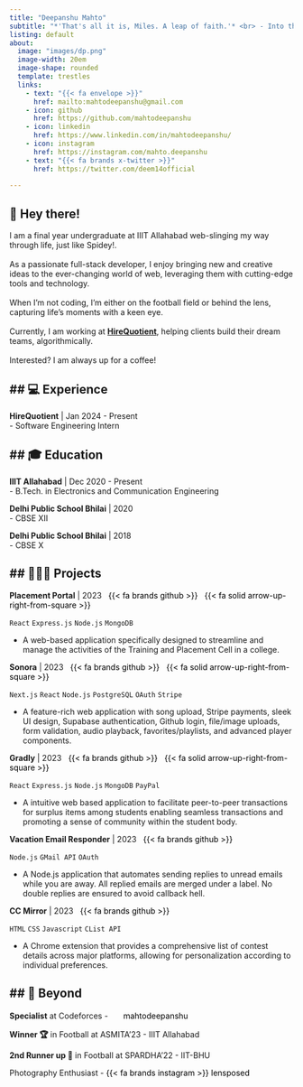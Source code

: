 ```yaml
---
title: "Deepanshu Mahto"
subtitle: "*'That's all it is, Miles. A leap of faith.'* <br> - Into the Spider-Verse (2018)" 
listing: default
about:
  image: "images/dp.png"
  image-width: 20em
  image-shape: rounded
  template: trestles
  links:
    - text: "{{< fa envelope >}}"
      href: mailto:mahtodeepanshu@gmail.com
    - icon: github
      href: https://github.com/mahtodeepanshu
    - icon: linkedin
      href: https://www.linkedin.com/in/mahtodeepanshu/
    - icon: instagram
      href: https://instagram.com/mahto.deepanshu
    - text: "{{< fa brands x-twitter >}}"
      href: https://twitter.com/deem14official
    
---
```



## 👋 Hey there!  
I am a final year undergraduate at IIIT Allahabad web-slinging my way through life, just like Spidey!. <br><br> As a passionate full-stack developer,  I enjoy bringing new and creative ideas to the ever-changing world of web, leveraging them with cutting-edge tools and technology.
<br><br> When I'm not coding, I'm either on the football field or behind the lens, capturing life's moments with a keen eye.<br><br> Currently, I am working at <strong><a href="https://www.hirequotient.com">HireQuotient</a></strong>, helping clients build their dream teams, algorithmically. <br><br> Interested? I am always up for a coffee! 


## 💻 Experience
---

**HireQuotient** | Jan 2024 - Present <br>
    - Software Engineering Intern <br>


## 🎓 Education
---

**IIIT Allahabad** | Dec 2020 - Present <br>
    - B.Tech. in Electronics and Communication Engineering <br>
  
**Delhi Public School Bhilai** | 2020 <br>
    - CBSE XII

**Delhi Public School Bhilai** | 2018 <br>
    - CBSE X 

## 👩🏻‍💻 Projects
---

**Placement Portal** | 2023  <a href="https://github.com/mahtodeepanshu/placement-portal-iiita" target="_blank" rel="noopener noreferrer" style="margin-left: 0.5rem;color:black;text-decoration:none;" title="GitHub"> {{< fa brands github >}} </a> <a href="https://placement-portal-iiita.onrender.com/" target="_blank" rel="noopener noreferrer" style="margin-left: 0.5rem;color:black;text-decoration:none;" title="Live"> {{< fa solid arrow-up-right-from-square >}} </a>  <br>

`React` `Express.js` `Node.js` `MongoDB` 

- A web-based application specifically designed to streamline and manage the activities of the Training and Placement Cell in a college.<br>



**Sonora** | 2023 <a href="https://github.com/mahtodeepanshu/sonora" target="_blank" rel="noopener noreferrer" style="margin-left: 0.5rem;color:black;text-decoration:none;" title="GitHub"> {{< fa brands github >}} </a> <a href="https://sonora-omdngcmaa-mahtodeepanshu.vercel.app/" target="_blank" rel="noopener noreferrer" style="margin-left: 0.5rem;color:black;text-decoration:none;" title="Live"> {{< fa solid arrow-up-right-from-square >}} </a>  <br>

`Next.js` `React` `Node.js` `PostgreSQL` `OAuth` `Stripe` 

- A feature-rich web application with song upload, Stripe payments, sleek UI design, Supabase authentication, Github login, file/image uploads, form validation, audio playback, favorites/playlists, and advanced player components. <br>

**Gradly** | 2023 <a href="https://github.com/mahtodeepanshu/gradly" target="_blank" rel="noopener noreferrer" style="margin-left: 0.5rem;color:black;text-decoration:none;" title="GitHub"> {{< fa brands github >}} </a> <a href="https://gradly.onrender.com/" target="_blank" rel="noopener noreferrer" style="margin-left: 0.5rem;color:black;text-decoration:none;" title="Live"> {{< fa solid arrow-up-right-from-square >}} </a>  <br>

`React` `Express.js` `Node.js` `MongoDB` `PayPal`

- A intuitive web based application to facilitate peer-to-peer transactions for surplus items among students enabling seamless transactions and promoting a sense of community within the student body.<br>

**Vacation Email Responder** | 2023 <a href="https://github.com/mahtodeepanshu/openinapp-assessment" target="_blank" rel="noopener noreferrer" style="margin-left: 0.5rem;color:black;text-decoration:none;" title="GitHub">{{< fa brands github >}}</a> <br>

`Node.js` `GMail API` `OAuth`

- A Node.js application that automates sending replies to unread emails while you are away. All replied emails are merged under a label. No double replies are ensured to avoid callback hell. <br>

**CC Mirror** | 2023 <a href="https://github.com/mahtodeepanshu/cc-reminder" target="_blank" rel="noopener noreferrer" style="margin-left: 0.5rem;color:black;text-decoration:none;" title="GitHub">{{< fa brands github >}}</a> <br>

`HTML` `CSS` `Javascript` `CList API`

- A Chrome extension that provides a comprehensive list of contest details across major platforms, allowing for personalization according to individual preferences.<br>




## 🌟 Beyond
---

**Specialist** at Codeforces - <a href="https://codeforces.com/profile/mahtodeepanshu" style="color:black;text-decoration:none;" target="_blank" rel="noopener noreferrer" title="Codeforces - mahtodeepanshu"><img src="/images/code-forces.ico" style="margin-right:0.1rem; margin-left:0.1rem; margin-bottom:0.2rem;width:1rem;"> mahtodeepanshu</a>

**Winner 🏆** in Football at ASMITA'23 - IIIT Allahabad

**2nd Runner up 🥉** in Football at SPARDHA'22 - IIT-BHU

Photography Enthusiast -  <a href="https://www.instagram.com/lensposed/" target="_blank" rel="noopener noreferrer" style="color:black;text-decoration:none;" title="lensposed by Deepanshu Mahto- Instagram"> {{< fa brands instagram >}}  lensposed</a>